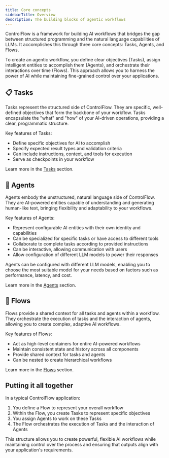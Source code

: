 ```yaml
---
title: Core concepts
sidebarTitle: Overview
description: The building blocks of agentic workflows
---
```


ControlFlow is a framework for building AI workflows that bridges the gap between 
structured programming and the natural language capabilities of LLMs. It 
accomplishes this through three core concepts: Tasks, Agents, and Flows.

To create an agentic workflow, you define clear objectives (Tasks), assign 
intelligent entities to accomplish them (Agents), and orchestrate their 
interactions over time (Flows). This approach allows you to harness the power 
of AI while maintaining fine-grained control over your applications.

## 📋 Tasks

Tasks represent the structured side of ControlFlow. They are specific, 
well-defined objectives that form the backbone of your workflow. Tasks 
encapsulate the "what" and "how" of your AI-driven operations, providing a 
clear, programmatic structure.

Key features of Tasks:
- Define specific objectives for AI to accomplish
- Specify expected result types and validation criteria
- Can include instructions, context, and tools for execution
- Serve as checkpoints in your workflow

Learn more in the [Tasks](/concepts/tasks) section.

## 🦾 Agents

Agents embody the unstructured, natural language side of ControlFlow. They are 
AI-powered entities capable of understanding and generating human-like text,
bringing flexibility and adaptability to your workflows.

Key features of Agents:
- Represent configurable AI entities with their own identity and capabilities
- Can be specialized for specific tasks or have access to different tools
- Collaborate to complete tasks according to provided instructions
- Can be interactive, allowing communication with users
- Allow configuration of different LLM models to power their responses

Agents can be configured with different LLM models, enabling you to choose the 
most suitable model for your needs based on factors such as performance, 
latency, and cost.

Learn more in the [Agents](/concepts/agents) section.

## 🧩 Flows

Flows provide a shared context for all tasks and agents within a workflow. They 
orchestrate the execution of tasks and the interaction of agents, allowing you 
to create complex, adaptive AI workflows.

Key features of Flows:
- Act as high-level containers for entire AI-powered workflows
- Maintain consistent state and history across all components
- Provide shared context for tasks and agents
- Can be nested to create hierarchical workflows

Learn more in the [Flows](/concepts/flows) section.

## Putting it all together

In a typical ControlFlow application:

1. You define a Flow to represent your overall workflow
2. Within the Flow, you create Tasks to represent specific objectives
3. You assign Agents to work on these Tasks
4. The Flow orchestrates the execution of Tasks and the interaction of Agents

This structure allows you to create powerful, flexible AI workflows while 
maintaining control over the process and ensuring that outputs align with your 
application's requirements.
